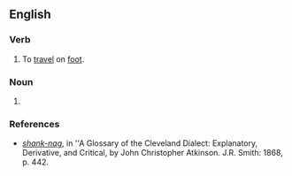 ==English==

===Verb===
{{en-verb|shank-nag|g|ed}}

# {{lb|en|idiomatic|archaic}} To [[travel]] on [[foot]].

===Noun===
{{en-noun}}

# {{lb|en|idiomatic}} {{archaic spelling of|shanks' nag|lang=en}}

===References===
* ''[http://books.google.com/books?id=MMcRAAAAIAAJ&pg=PA442&dq=%22shanks%27+nag%22&lr=&ei=rZxgR6TGN4KotgOgz5iFBw shank-nag]'', in ''A Glossary of the Cleveland Dialect: Explanatory, Derivative, and Critical, by John Christopher Atkinson. J.R. Smith: 1868, p. 442.